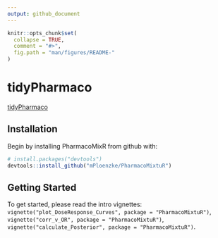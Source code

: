 ```yaml
---
output: github_document
---
```


<!-- README.md is generated from README.Rmd. Please edit that file -->

```r
knitr::opts_chunk$set(
  collapse = TRUE,
  comment = "#>",
  fig.path = "man/figures/README-"
)
```

# tidyPharmaco

[tidyPharmaco](https://github.com/mPloenzke/tidyPharmaco) 

## Installation

Begin by installing PharmacoMixR from github with:

```r
# install.packages("devtools")
devtools::install_github("mPloenzke/PharmacoMixtuR")
```

## Getting Started

To get started, please read the intro vignettes: `vignette("plot_DoseResponse_Curves", package = "PharmacoMixtuR")`, `vignette("corr_v_OR", package = "PharmacoMixtuR")`, `vignette("calculate_Posterior", package = "PharmacoMixtuR")`.

